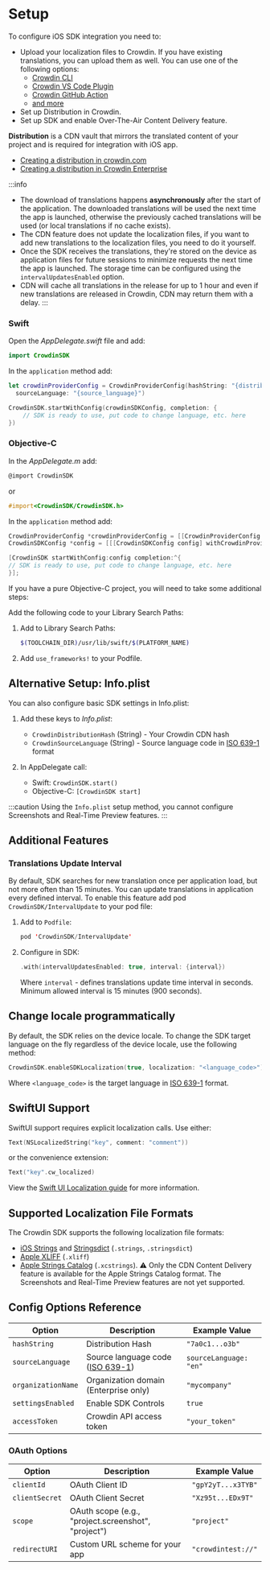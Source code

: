 # Setup

To configure iOS SDK integration you need to:

- Upload your localization files to Crowdin. If you have existing translations, you can upload them as well. You can use one of the following options:
    - [Crowdin CLI](https://crowdin.github.io/crowdin-cli/)
    - [Crowdin VS Code Plugin](https://store.crowdin.com/visual-studio-code)
    - [Crowdin GitHub Action](https://github.com/marketplace/actions/crowdin-action)
    - [and more](https://support.crowdin.com/uploading-files/)
- Set up Distribution in Crowdin.
- Set up SDK and enable Over-The-Air Content Delivery feature.

**Distribution** is a CDN vault that mirrors the translated content of your project and is required for integration with iOS app.

- [Creating a distribution in crowdin.com](https://support.crowdin.com/content-delivery/)
- [Creating a distribution in Crowdin Enterprise](https://support.crowdin.com/enterprise/content-delivery/)

:::info
- The download of translations happens **asynchronously** after the start of the application. The downloaded translations will be used the next time the app is launched, otherwise the previously cached translations will be used (or local translations if no cache exists).
- The CDN feature does not update the localization files, if you want to add new translations to the localization files, you need to do it yourself.
- Once the SDK receives the translations, they're stored on the device as application files for future sessions to minimize requests the next time the app is launched. The storage time can be configured using the `intervalUpdatesEnabled` option.
- CDN will cache all translations in the release for up to 1 hour and even if new translations are released in Crowdin, CDN may return them with a delay.
:::

### Swift

Open the *AppDelegate.swift* file and add:

```swift
import CrowdinSDK
```

In the `application` method add:

```swift
let crowdinProviderConfig = CrowdinProviderConfig(hashString: "{distribution_hash}",
  sourceLanguage: "{source_language}")

CrowdinSDK.startWithConfig(crowdinSDKConfig, completion: {
    // SDK is ready to use, put code to change language, etc. here
})
```

### Objective-C

In the *AppDelegate.m* add:

```objectivec
@import CrowdinSDK
```

or

```objectivec
#import<CrowdinSDK/CrowdinSDK.h>
```

In the `application` method add:

```objectivec
CrowdinProviderConfig *crowdinProviderConfig = [[CrowdinProviderConfig alloc] initWithHashString:@"" sourceLanguage:@""];
CrowdinSDKConfig *config = [[[CrowdinSDKConfig config] withCrowdinProviderConfig:crowdinProviderConfig]];

[CrowdinSDK startWithConfig:config completion:^{
// SDK is ready to use, put code to change language, etc. here
}];
```

If you have a pure Objective-C project, you will need to take some additional steps:

Add the following code to your Library Search Paths:

1.  Add to Library Search Paths:

    ```bash
    $(TOOLCHAIN_DIR)/usr/lib/swift/$(PLATFORM_NAME)
    ```

2.  Add `use_frameworks!` to your Podfile.

## Alternative Setup: Info.plist

You can also configure basic SDK settings in Info.plist:

1. Add these keys to *Info.plist*:
   - `CrowdinDistributionHash` (String) - Your Crowdin CDN hash
   - `CrowdinSourceLanguage` (String) - Source language code in [ISO 639-1](http://www.loc.gov/standards/iso639-2/php/English_list.php) format

2. In AppDelegate call:
   - Swift: `CrowdinSDK.start()`
   - Objective-C: `[CrowdinSDK start]`

:::caution
Using the `Info.plist` setup method, you cannot configure Screenshots and Real-Time Preview features.
:::

## Additional Features

### Translations Update Interval

By default, SDK searches for new translation once per application load, but not more often than 15 minutes. You can update translations in application every defined interval. To enable this feature add pod `CrowdinSDK/IntervalUpdate` to your pod file:

1.  Add to `Podfile`:

    ```swift
    pod 'CrowdinSDK/IntervalUpdate'
    ```

2.  Configure in SDK:

    ```swift
    .with(intervalUpdatesEnabled: true, interval: {interval})
    ```

    Where `interval` - defines translations update time interval in seconds. Minimum allowed interval is 15 minutes (900 seconds).

## Change locale programmatically

By default, the SDK relies on the device locale. To change the SDK target language on the fly regardless of the device locale, use the following method:

```swift
CrowdinSDK.enableSDKLocalization(true, localization: "<language_code>")
```

Where `<language_code>` is the target language in [ISO 639-1](http://www.loc.gov/standards/iso639-2/php/English_list.php) format.

## SwiftUI Support

SwiftUI support requires explicit localization calls. Use either:

```swift
Text(NSLocalizedString("key", comment: "comment"))
```

or the convenience extension:

```swift
Text("key".cw_localized)
```

View the [Swift UI Localization guide](/guides/swift-ui) for more information.

## Supported Localization File Formats

The Crowdin SDK supports the following localization file formats:

- [iOS Strings](https://store.crowdin.com/strings) and [Stringsdict](https://store.crowdin.com/stringsdict) (`.strings`, `.stringsdict`)
- [Apple XLIFF](https://store.crowdin.com/xliff) (`.xliff`)
- [Apple Strings Catalog](https://store.crowdin.com/string_catalog) (`.xcstrings`). ⚠️ Only the CDN Content Delivery feature is available for the Apple Strings Catalog format. The Screenshots and Real-Time Preview features are not yet supported.

## Config Options Reference

| Option             | Description                                                                                    | Example Value          |
|--------------------|------------------------------------------------------------------------------------------------|------------------------|
| `hashString`       | Distribution Hash                                                                              | `"7a0c1...o3b"`        |
| `sourceLanguage`   | Source language code ([ISO 639-1](http://www.loc.gov/standards/iso639-2/php/English_list.php)) | `sourceLanguage: "en"` |
| `organizationName` | Organization domain (Enterprise only)                                                          | `"mycompany"`          |
| `settingsEnabled`  | Enable SDK Controls                                                                            | `true`                 |
| `accessToken`      | Crowdin API access token                                                                       | `"your_token"`         |

### OAuth Options

| Option         | Description                                         | Example Value      |
|----------------|-----------------------------------------------------|--------------------|
| `clientId`     | OAuth Client ID                                     | `"gpY2yT...x3TYB"` |
| `clientSecret` | OAuth Client Secret                                 | `"Xz95t...EDx9T"`  |
| `scope`        | OAuth scope (e.g., "project.screenshot", "project") | `"project"`        |
| `redirectURI`  | Custom URL scheme for your app                      | `"crowdintest://"` |
